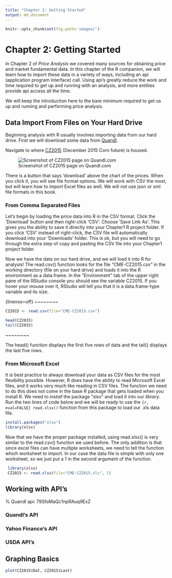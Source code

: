 ```yaml
---
title: "Chapter 2: Getting Started"
output: md_document
---
```


```r
knitr::opts_chunk$set(fig.path='images/')

```

# Chapter 2: Getting Started

In Chapter 2 of *Price Analysis* we covered many sources for obtaining price and market fundamental data. In this chapter of the R companion, we will learn how to import these data in a variety of ways, including an api (application program interface) call. Using api's greatly reduce the work and time required to get up and running with an analysis, and more entities provide api access all the time. 

We will keep the introduction here to the bare minimum required to get us up and running and performing price analysis.   

## Data Import From Files on Your Hard Drive

Beginning analysis with R usually involves importing data from our hard drive. First we will download some data from [Quandl](Quandl.com).

Navigate to where [CZ2015](https://www.quandl.com/data/CME/CZ2015-Corn-Futures-December-2015-CZ2015) (December 2015 Corn future) is housed.

![Screenshot of CZ2015 page on Quandl.com](images\quandlCZ2015.png)

There is a button that says 'download' above the chart of the prices. When you click it, you will see file format options. We will work with CSV the most, but will learn how to import Excel files as well. We will not use json or xml file formats in this book.  

### From Comma Separated Files

Let's begin by loading the price data into R in the CSV format. Click the 'Download' button and then right-click 'CSV'. Choose 'Save Link As'. This gives you the ability to save it directly into your Chapter1 R project folder. If you click 'CSV' instead of right-click, the CSV file will automatically download into your 'Downloads' folder. This is ok, but you will need to go through the extra step of copy and pasting the CSV file into your Chapter1 project folder. 

Now we have the data on our hard drive, and we will load it into R for analysis! The read.csv() function looks for the file "CME-CZ2015.csv" in the working directory (file on your hard drive) and loads it into the R environment as a data.frame. In the "Environment" tab of the upper right pane of the RStudio console you should see the variable CZ2015. If you hover your mouse over it, RStudio will tell you that it is a data.frame-type variable and its size. 


{linenos=off}
\~\~\~\~\~\~\~\~
```r
CZ2015 <- read.csv(file="CME-CZ2015.csv")

head(CZ2015)
tail(CZ2015)
```
\~\~\~\~\~\~\~\~


The head() function displays the first five rows of data and the tail() displays the last five rows. 

### From Microsoft Excel

It is best practice to always download your data as CSV files for the most flexibility possible. However, R does have the ability to read Microsoft Excel files, and it works very much like reading in CSV files. The function we need to do this does not come in the base R package that gets loaded when you install R. We need to *install* the package "xlsx" and load it into our *library*. Run the two lines of code below and we will be ready to use the ```{r, eval=FALSE} read.xlsx()``` function from this package to load our .xls data file.  

```r
install.packages("xlsx")
library(xlsx)
```

Now that we have the proper package installed, using read.xlsx() is very similar to the read.csv() function we used before. The only addition is that since excel files can have multiple worksheets, we need to tell the function which worksheet to import. In our case the data file is simple with only one worksheet, so we just put a 1 in the second argument of the function. 

```r
 library(xlsx)
 CZ2015 <- read.xlsx(file="CME-CZ2015.xls", 1)
```

## Working with API's



% Quandl api: 79SfoMaQc1npRAuq9ExZ

### Quandl's API

### Yahoo Finance's API

### USDA API's

## Graphing Basics

```r
plot(CZ2015$Dat, CZ2015$Last)

```

